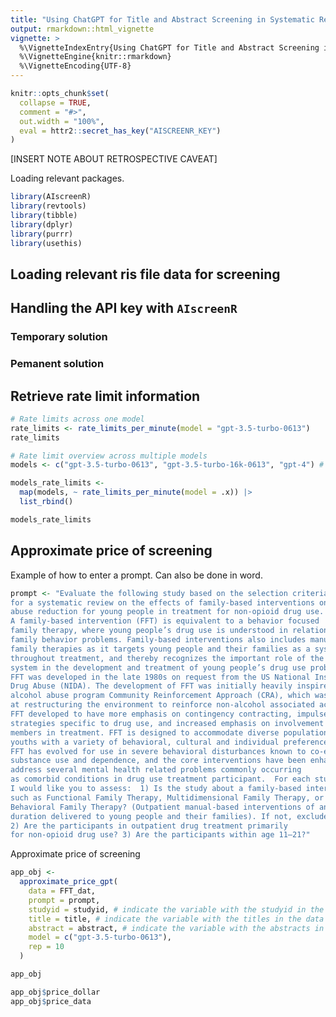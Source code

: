 ```yaml
---
title: "Using ChatGPT for Title and Abstract Screening in Systematic Reviews"
output: rmarkdown::html_vignette
vignette: >
  %\VignetteIndexEntry{Using ChatGPT for Title and Abstract Screening in Systematic Reviews}
  %\VignetteEngine{knitr::rmarkdown}
  %\VignetteEncoding{UTF-8}
---
```


```r
knitr::opts_chunk$set(
  collapse = TRUE,
  comment = "#>",
  out.width = "100%",
  eval = httr2::secret_has_key("AISCREENR_KEY")
)
```

[INSERT NOTE ABOUT RETROSPECTIVE CAVEAT]

Loading relevant packages. 
```r
library(AIscreenR)
library(revtools)
library(tibble)
library(dplyr)
library(purrr)
library(usethis)
```

## Loading relevant ris file data for screening

## Handling the API key with `AIscreenR`

### Temporary solution

### Pemanent solution

## Retrieve rate limit information 

```r
# Rate limits across one model
rate_limits <- rate_limits_per_minute(model = "gpt-3.5-turbo-0613")
rate_limits

# Rate limit overview across multiple models
models <- c("gpt-3.5-turbo-0613", "gpt-3.5-turbo-16k-0613", "gpt-4") # Add further models if necessary

models_rate_limits <- 
  map(models, ~ rate_limits_per_minute(model = .x)) |> 
  list_rbind()

models_rate_limits
```

## Approximate price of screening

Example of how to enter a prompt. Can also be done in word.

```r
prompt <- "Evaluate the following study based on the selection criteria
for a systematic review on the effects of family-based interventions on drug 
abuse reduction for young people in treatment for non-opioid drug use.
A family-based intervention (FFT) is equivalent to a behavior focused
family therapy, where young people’s drug use is understood in relation to 
family behavior problems. Family-based interventions also includes manual-based 
family therapies as it targets young people and their families as a system 
throughout treatment, and thereby recognizes the important role of the family 
system in the development and treatment of young people’s drug use problems. 
FFT was developed in the late 1980s on request from the US National Institute on
Drug Abuse (NIDA). The development of FFT was initially heavily inspired by the 
alcohol abuse program Community Reinforcement Approach (CRA), which was aimed 
at restructuring the environment to reinforce non-alcohol associated activities. 
FFT developed to have more emphasis on contingency contracting, impulse control 
strategies specific to drug use, and increased emphasis on involvement of family 
members in treatment. FFT is designed to accommodate diverse populations of 
youths with a variety of behavioral, cultural and individual preferences. 
FFT has evolved for use in severe behavioral disturbances known to co-exist with
substance use and dependence, and the core interventions have been enhanced to 
address several mental health related problems commonly occurring
as comorbid conditions in drug use treatment participant.  For each study,
I would like you to assess:  1) Is the study about a family-based intervention,
such as Functional Family Therapy, Multidimensional Family Therapy, or
Behavioral Family Therapy? (Outpatient manual-based interventions of any
duration delivered to young people and their families). If not, exclude study.
2) Are the participants in outpatient drug treatment primarily
for non-opioid drug use? 3) Are the participants within age 11–21?"
```

Approximate price of screening

```r
app_obj <- 
  approximate_price_gpt(
    data = FFT_dat, 
    prompt = prompt,
    studyid = studyid, # indicate the variable with the studyid in the data
    title = title, # indicate the variable with the titles in the data
    abstract = abstract, # indicate the variable with the abstracts in the data
    model = c("gpt-3.5-turbo-0613"),
    rep = 10 
  )

app_obj

app_obj$price_dollar
app_obj$price_data

```



